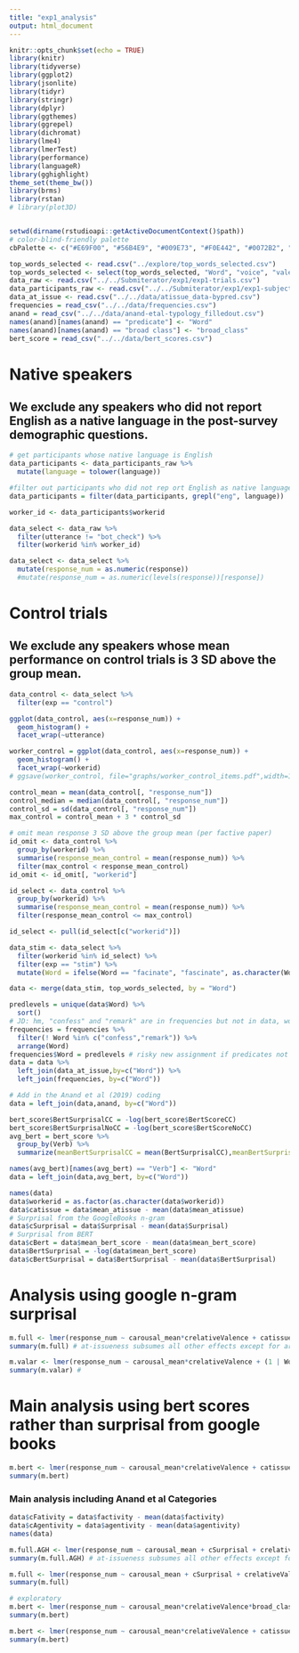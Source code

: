 ```yaml
---
title: "exp1_analysis"
output: html_document
---
```


```r
knitr::opts_chunk$set(echo = TRUE)
library(knitr)
library(tidyverse)
library(ggplot2)
library(jsonlite)
library(tidyr)
library(stringr)
library(dplyr)
library(ggthemes)
library(ggrepel)
library(dichromat)
library(lme4)
library(lmerTest)
library(performance)
library(languageR)
library(gghighlight)
theme_set(theme_bw())
library(brms)
library(rstan)
# library(plot3D)


setwd(dirname(rstudioapi::getActiveDocumentContext()$path))
# color-blind-friendly palette
cbPalette <- c("#E69F00", "#56B4E9", "#009E73", "#F0E442", "#0072B2", "#D55E00", "#CC79A7") 
```

```r
top_words_selected <- read.csv("../explore/top_words_selected.csv")
top_words_selected <- select(top_words_selected, "Word", "voice", "valence_group", "valence_bin", "valence_bin_group", "arousal_bin", "valence_arousal_group", "carousal_mean", "crelativeValence", "valence_mean", "mean_residuals_abs","mean_acceptability_norm")
data_raw <- read.csv("../../Submiterator/exp1/exp1-trials.csv")
data_participants_raw <- read.csv("../../Submiterator/exp1/exp1-subject_information.csv")
data_at_issue <- read.csv("../../data/atissue_data-bypred.csv")
frequencies = read_csv("../../data/frequencies.csv")
anand = read_csv("../../data/anand-etal-typology_filledout.csv")
names(anand)[names(anand) == "predicate"] <- "Word"
names(anand)[names(anand) == "broad class"] <- "broad_class"
bert_score = read_csv("../../data/bert_scores.csv")
```

# Native speakers
## We exclude any speakers who did not report English as a native language in the post-survey demographic questions.
```r
# get participants whose native language is English
data_participants <- data_participants_raw %>%
  mutate(language = tolower(language))

#filter out participants who did not rep ort English as native language
data_participants = filter(data_participants, grepl("eng", language))

worker_id <- data_participants$workerid

data_select <- data_raw %>%
  filter(utterance != "bot_check") %>%
  filter(workerid %in% worker_id)

data_select <- data_select %>%
  mutate(response_num = as.numeric(response))
  #mutate(response_num = as.numeric(levels(response))[response])
```
# Control trials
## We exclude any speakers whose mean performance on control trials is 3 SD above the group mean.
```r
data_control <- data_select %>%
  filter(exp == "control") 

ggplot(data_control, aes(x=response_num)) +
  geom_histogram() +
  facet_wrap(~utterance)

worker_control = ggplot(data_control, aes(x=response_num)) +
  geom_histogram() +
  facet_wrap(~workerid)
# ggsave(worker_control, file="graphs/worker_control_items.pdf",width=15,height=20)

control_mean = mean(data_control[, "response_num"])
control_median = median(data_control[, "response_num"])
control_sd = sd(data_control[, "response_num"])
max_control = control_mean + 3 * control_sd

# omit mean response 3 SD above the group mean (per factive paper)
id_omit <- data_control %>%
  group_by(workerid) %>%
  summarise(response_mean_control = mean(response_num)) %>%
  filter(max_control < response_mean_control)
id_omit <- id_omit[, "workerid"]

id_select <- data_control %>%
  group_by(workerid) %>%
  summarise(response_mean_control = mean(response_num)) %>%
  filter(response_mean_control <= max_control)

id_select <- pull(id_select[c("workerid")])
```

```r
data_stim <- data_select %>% 
  filter(workerid %in% id_select) %>%
  filter(exp == "stim") %>%
  mutate(Word = ifelse(Word == "facinate", "fascinate", as.character(Word))) ## coded "fascinate" wrongly :(

data <- merge(data_stim, top_words_selected, by = "Word")

predlevels = unique(data$Word) %>% 
  sort()
# JD: hm, "confess" and "remark" are in frequencies but not in data, wonder why?
frequencies = frequencies %>% 
  filter(! Word %in% c("confess","remark")) %>% 
  arrange(Word)
frequencies$Word = predlevels # risky new assignment if predicates not ordered correctly
data = data %>% 
  left_join(data_at_issue,by=c("Word")) %>% 
  left_join(frequencies, by=c("Word"))

# Add in the Anand et al (2019) coding
data = left_join(data,anand, by=c("Word"))

bert_score$BertSurprisalCC = -log(bert_score$BertScoreCC)
bert_score$BertSurprisalNoCC = -log(bert_score$BertScoreNoCC)
avg_bert = bert_score %>%
  group_by(Verb) %>%
  summarize(meanBertSurprisalCC = mean(BertSurprisalCC),meanBertSurprisalNoCC = mean(BertSurprisalNoCC))

names(avg_bert)[names(avg_bert) == "Verb"] <- "Word"
data = left_join(data,avg_bert, by=c("Word"))
```


```r
names(data)
data$workerid = as.factor(as.character(data$workerid))
data$catissue = data$mean_atissue - mean(data$mean_atissue)
# Surprisal from the GoogleBooks n-gram
data$cSurprisal = data$Surprisal - mean(data$Surprisal)
# Surprisal from BERT
data$cBert = data$mean_bert_score - mean(data$mean_bert_score)
data$BertSurprisal = -log(data$mean_bert_score)
data$cBertSurprisal = data$BertSurprisal - mean(data$BertSurprisal)
```


# Analysis using google n-gram surprisal
```r
m.full <- lmer(response_num ~ carousal_mean*crelativeValence + catissue + cSurprisal + (1 | Word) + (1 | content) + (1|workerid), data = data, REML = FALSE)  
summary(m.full) # at-issueness subsumes all other effects except for arousal, but this needs to be investigated much more to test causal hypotheses about how these factors interact

m.valar <- lmer(response_num ~ carousal_mean*crelativeValence + (1 | Word) + (1 | content) + (1|workerid), data = data, REML = FALSE)  
summary(m.valar) # 

```

# Main analysis using bert scores rather than surprisal from google books
```r
m.bert <- lmer(response_num ~ carousal_mean*crelativeValence + catissue + cBertSurprisal + (1 | Word) + (1 | content) + (1|workerid), data = data, REML = FALSE)
summary(m.bert) 
```

### Main analysis including Anand et al Categories
```r
data$cFativity = data$factivity - mean(data$factivity)
data$cAgentivity = data$agentivity - mean(data$agentivity)
names(data)
```

```r
m.full.AGH <- lmer(response_num ~ carousal_mean + cSurprisal + crelativeValence + catissue + cAgentivity + broad_class + (1 | Word) + (1 | content) + (1|workerid), data = data, REML = FALSE)  
summary(m.full.AGH) # at-issueness subsumes all other effects except for arousal, but this needs to be investigated much more to test causal hypotheses about how these factors interact

m.full <- lmer(response_num ~ carousal_mean + cSurprisal + crelativeValence + catissue + (1 | Word) + (1 | content) + (1|workerid), data = data, REML = FALSE)
summary(m.full)
```


```r
# exploratory
m.bert <- lmer(response_num ~ carousal_mean*crelativeValence*broad_class + (1 | Word) + (1 | content) + (1|workerid), data = data, REML = FALSE)
summary(m.bert) 

m.bert <- lmer(response_num ~ carousal_mean*crelativeValence + catissue + broad_class + cBertSurprisal + (1 | Word) + (1 | content) + (1|workerid), data = data, REML = FALSE)
summary(m.bert) 
```

